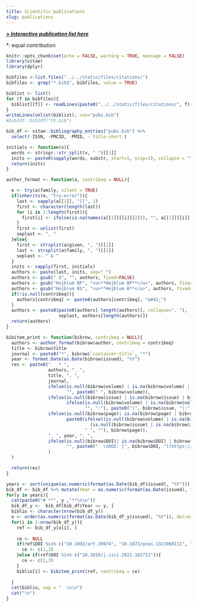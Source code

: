 ```yaml
---
title: Scientific publications
slug: publications
---
```


[***> Interactive publication list here***](/publication)

&#42;: equal contribution

```r
knitr::opts_chunk$set(echo = FALSE, warning = TRUE, message = FALSE)
library(vitae)
library(dplyr)
```

```r
bibfiles <-list.files("../../static/files/citations/")
bibfiles <- grep("*.bib$", bibfiles, value = TRUE)

biblist <- list()
for (f in bibfiles){
  biblist[[f]] <- readLines(paste0("../../static/files/citations/", f))
}
writeLines(unlist(biblist), con="pubs.bib")
#bib2df::bib2df("CV.bib")
```

```r
bib_df <- vitae::bibliography_entries("pubs.bib") %>%
  select(-ISSN, -PMCID, -PMID, -`title-short`)
```

```r
initials <- function(v){
  words <- stringr::str_split(v, " ")[[1]]
  inits <- paste0(sapply(words, substr, start=1, stop=1), collapse = "")
  return(inits)
}

author_format <- function(a, contribeq = NULL){

  e <- try(a$family, silent = TRUE)
  if(inherits(e, "try-error")){
    last <- sapply(a[[1]], "[[", 1)
    first <- character(length(last))
    for (i in 1:length(first)){
      first[i] <- ifelse(is.na(names(a[[1]][[i]][2])), "", a[[1]][[i]][2])
    }
    first <- unlist(first)
    seplast <- ", "
  }else{
    first <- strsplit(a$given, ", ")[[1]]
    last <- strsplit(a$family, ", ")[[1]]
    seplast <- " & "
  }
  inits <- sapply(first, initials)
  authors <- paste(last, inits, sep=" ")
  authors <- gsub(" $", "", authors, fixed=FALSE)
  authors <- gsub("Hejblum BP", "<u>**Hejblum BP**</u>", authors, fixed=TRUE)
  authors <- gsub("Hejblum B$", "<u>**Hejblum B**</u>", authors, fixed=FALSE)
  if(!is.null(contribeq)){
    authors[contribeq] <- paste0(authors[contribeq], "&#42;")
  }
  authors <- paste0(paste0(authors[-length(authors)], collapse=", "),
                    seplast, authors[length(authors)])
  return(authors)
}

bibitem_print <- function(bibrow, contribeq = NULL){
  authors <- author_format(bibrow$author, contribeq = contribeq)
  title <- bibrow$title
  journal <- paste0("*", bibrow$`container-title`, "*")
  year <- format.Date(as.Date(bibrow$issued), "%Y")
  res <- paste0("   * ",
                authors, ". ",
                title, ". ",
                journal,
                ifelse(is.null(bibrow$volume) | is.na(bibrow$volume) | bibrow$volume == "",
                       "", paste0(" ", bibrow$volume)),
                ifelse(is.null(bibrow$issue) | is.na(bibrow$issue) | bibrow$issue == "",
                       ifelse(is.null(bibrow$volume) | is.na(bibrow$volume) | bibrow$volume == "",
                              "", ":"), paste0("(", bibrow$issue, "):")),
                ifelse(is.null(bibrow$page)| is.na(bibrow$page) | bibrow$page == "", "",
                       paste0(ifelse((is.null(bibrow$volume) | is.na(bibrow$volume) | bibrow$volume == "") &
                                (is.null(bibrow$issue) | is.na(bibrow$issue) | bibrow$issue == ""),
                              " ", ""), bibrow$page)),
                ", ", year, ". ",
                ifelse(is.null(bibrow$DOI)| is.na(bibrow$DOI) | bibrow$DOI == "",
                       "", paste0("  \nDOI: [", bibrow$DOI, "](https://doi.org/", bibrow$DOI, ")")
                )
  )

  return(res)
}
```

```r
years <- sort(unique(as.numeric(format(as.Date(bib_df$issued), "%Y"))), decreasing=TRUE)
bib_df <- bib_df %>% mutate(Year = as.numeric(format(as.Date(issued), "%Y")))
for(y in years){
  cat(paste0("# **", y ,"**\n\n"))
  bib_df_y <-  bib_df[bib_df$Year == y, ]
  biblio <- character(nrow(bib_df_y))
  o <- order(as.numeric(format(as.Date(bib_df_y$issued), "%Y")), decreasing = TRUE)
  for(i in 1:nrow(bib_df_y)){
    ref <- bib_df_y[o[i], ]
    
    ce <- NULL
    if(ref$DOI %in% c("10.1002/art.39974", "10.1073/pnas.1321060111", "10.1093/jamia/ocab187")){
      ce <- c(1,2)
    }else if(ref$DOI %in% c("10.1016/j.isci.2021.102711")){
      ce <- c(2,3)
    }
    biblio[i] <- bibitem_print(ref, contribeq = ce)
    
  }
  cat(biblio, sep = "  \n\n")
  cat("\n")
}
```
